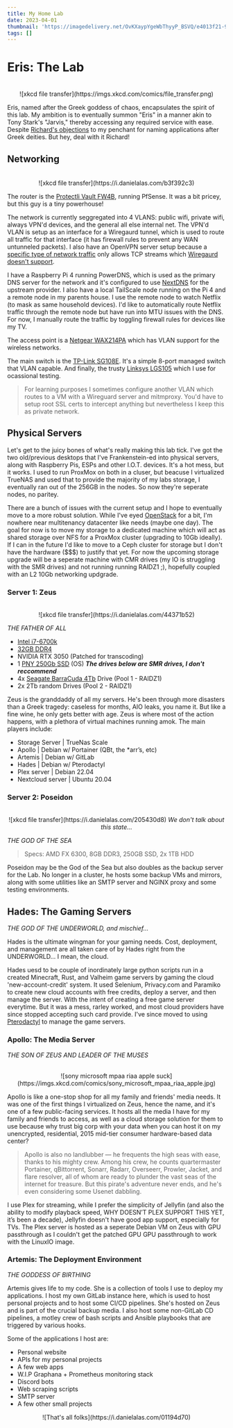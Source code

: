 ```yaml
---
title: My Home Lab
date: 2023-04-01
thumbnail: 'https://imagedelivery.net/OvKXaypYgeWbThyyP_BSVQ/e4013f21-99d7-47bb-6845-e4716c4b0800/article'
tags: []
---
```


# Eris: The Lab

<br/>

<center>
  ![xkcd file transfer](https://imgs.xkcd.com/comics/file_transfer.png)
</center>

Eris, named after the Greek goddess of chaos, encapsulates the spirit of this lab. My ambition is to eventually summon "Eris" in a manner akin to Tony Stark's "Jarvis," thereby accessing any required service with ease. Despite [Richard's objections](https://www.yerich.net/blog/please-dont-name-your-services-after-greek-gods) to my penchant for naming applications after Greek deities. But hey, deal with it Richard!

## Networking

<br/>

<center>
  ![xkcd file transfer](https://i.danielalas.com/b3f392c3)
</center>

The router is the [Protectli Vault FW4B](https://amzn.to/3AQ6JUV), running PfSense. It was a bit pricey, but this guy is a tiny powerhouse! 

The network is currently seggregated into 4 VLANS: public wifi, private wifi, always VPN'd devices, and the general all else internal net. The VPN'd VLAN is setup as an interface for a Wiregaurd tunnel, which is used to route all traffic for that interface (it has firewall rules to prevent any WAN untunneled packets). I also have an OpenVPN server setup because a [specific type of network traffic](https://support.torproject.org/abuse/what-about-ddos/#:~:text=But%20because%20Tor%20only%20transports%20correctly%20formed%20TCP%20streams%2C%20not%20all%20IP%20packets%2C%20you%20cannot%20send%20UDP%20packets%20over%20Tor.) only allows TCP streams which [Wiregaurd doesn't support](https://www.wireguard.com/known-limitations/#:~:text=WireGuard%20explicitly%20does%20not%20support%20tunneling%20over%20TCP).

I have a Raspberry Pi 4 running PowerDNS, which is used as the primary DNS server for the network and it's configured to use [NextDNS](https://nextdns.io/) for the upstream provider. I also have a local TailScale node running on the Pi 4 and a remote node in my parents house. I use the remote node to watch Netflix (to mask as same household devices). I'd like to automatically route Netflix traffic through the remote node but have run into MTU issues with the DNS. For now, I manually route the traffic by toggling firewall rules for devices like my TV.

The access point is a [Netgear WAX214PA](https://www.amazon.com/gp/product/B08PQ7HZ6D/ref=ppx_yo_dt_b_search_asin_title?ie=UTF8&th=1) which has VLAN support for the wireless networks.

The main switch is the [TP-Link SG108E](https://amzn.to/40TxNxk). It's a simple 8-port managed switch that VLAN capable. And finally, the trusty [Linksys LGS105](https://amzn.to/41ZYwcT) which I use for ocassional testing.

> For learning purposes I sometimes configure another VLAN which routes to a VM with a Wireguard server and mitmproxy. You'd have to setup root SSL certs to intercept anything but nevertheless I keep this as private network.

## Physical Servers

Let's get to the juicy bones of what's really making this lab tick. I've got the two old/previous desktops that I've Frankenstein-ed into physical servers, along with Raspberry Pis, ESPs and other I.O.T. devices. It's a hot mess, but it works. I used to run ProxMox on both in a cluser, but beacuse I virtualized TrueNAS and used that to provide the majority of my labs storage, I eventually ran out of the 256GB in the nodes. So now they're seperate nodes, no paritey.

There are a bunch of issues with the current setup and I hope to eventually move to a more robust solution. While I've eyed [OpenStack](https://www.openstack.org/) for a bit, I'm nowhere near multitenancy datacenter like needs (maybe one day). The goal for now is to move my storage to a dedicated machine which will act as shared storage over NFS for a ProxMox cluster (upgrading to 10Gb ideally). If I can in the future I'd like to move to a Ceph cluster for storage but I don't have the hardware ($$$) to justify that yet. For now the upcoming storage upgrade will be a seperate machine with CMR drives (my IO is struggling with the SMR drives) and not running running RAIDZ1 ;), hopefully coupled with an L2 10Gb networking updgrade.

### Server 1: Zeus

<br/>

<center>
  ![xkcd file transfer](https://i.danielalas.com/44371b52)
</center>

*THE FATHER OF ALL*

- [Intel i7-6700k](https://amzn.to/42bPol8)
- [32GB DDR4](https://amzn.to/3LpVSpD)
- NVIDIA RTX 3050 (Patched for transcoding)
- 1 [PNY 250Gb SSD](https://amzn.to/3nfbhBp) (OS)
***The drives below are SMR drives, I don't reccommend***
- 4x [Seagate BarraCuda 4Tb](https://amzn.to/41SfKsP) Drive (Pool 1 - RAIDZ1)
- 2x 2Tb random Drives (Pool 2 - RAIDZ1)

Zeus is the granddaddy of all my servers. He's been through more disasters than a Greek tragedy: caseless for months, AIO leaks, you name it. But like a fine wine, he only gets better with age. Zeus is where most of the action happens, with a plethora of virtual machines running amok. The main players include:

- Storage Server | TrueNas Scale
- Apollo | Debian w/ Portainer (QBt, the *arr’s, etc)
- Artemis | Debian w/ GitLab
- Hades | Debian w/ Pterodactyl
- Plex server | Debian 22.04
- Nextcloud server | Ubuntu 20.04

### Server 2: Poseidon

<br/>

<center>
  ![xkcd file transfer](https://i.danielalas.com/205430d8)
  <em>
  We don't talk about this state...
  </em>
</center>

*THE GOD OF THE SEA*

> Specs: AMD FX 6300, 8GB DDR3, 250GB SSD, 2x 1TB HDD

Poseidon may be the God of the Sea but also doubles as the backup server for the Lab. No longer in a cluster, he hosts some backup VMs and mirrors, along with some utilities like an SMTP server and NGINX proxy and some testing environments.

## Hades: The Gaming Servers

*THE GOD OF THE UNDERWORLD, and mischief...*

Hades is the ultimate wingman for your gaming needs. Cost, deployment, and management are all taken care of by Hades right from the UNDERWORLD... I mean, the cloud.

Hades uesd to be couple of inordinately large python scripts run in a created Minecraft, Rust, and Valheim game servers by gaming the cloud 'new-account-credit' system. It used Selenium, Privacy.com and Paramiko to create new cloud accounts with free credits, deploy a server, and then manage the server. With the intent of creating a free game server everytime. But it was a mess, rarley worked, and most cloud providers have since stopped accepting such card provide. I've since moved to using [Pterodactyl](https://pterodactyl.io/) to manage the game servers.

### Apollo: The Media Server

*THE SON OF ZEUS AND LEADER OF THE MUSES*

<br/>

<center>
![sony microsoft mpaa riaa apple suck](https://imgs.xkcd.com/comics/sony_microsoft_mpaa_riaa_apple.jpg)
</center>

Apollo is like a one-stop shop for all my family and friends' media needs. It was one of the first things I virtualized on Zeus, hence the name, and it's one of a few public-facing services. It hosts all
the media I have for my family and friends to access, as well as a cloud storage solution
for them to use because why trust big corp with your data when you can host it on my unencrypted, residential, 2015 mid-tier consumer hardware-based data center?

> Apollo is also no landlubber — he frequents the high seas with ease, thanks to his mighty crew. Among his crew, he counts quartermaster Portainer, qBittorrent, Sonarr, Radarr, Overseerr, Prowler, Jacket, and flare resolver, all of whom are ready to plunder the vast seas of the internet for treasure. But this pirate's adventure never ends, and he's even considering some Usenet dabbling.

I use Plex for streaming, while I prefer the simplicity of Jellyfin (and also the ability to modify playback speed, WHY DOESN’T PLEX SUPPORT THIS YET, it’s been a decade), Jellyfin doesn't have good app support, especially for TVs. The Plex server is hosted as a seperate Debian VM on Zeus with GPU passthrough as I couldn't get the patched GPU GPU passthrough to work with the LinuxIO image.


### Artemis: The Deployment Environment

*THE GODDESS OF BIRTHING*

Artemis gives life to my code. She is a collection of tools I use to deploy my applications. I host my own GitLab instance here, which is used to host personal projects and to host some CI/CD pipelines. She's hosted on Zeus and is part of the crucial backup media. I also host some non-GitLab CD pipelines, a motley crew of bash scripts and Ansible playbooks that are triggered by various hooks.

Some of the applications I host are:

- Personal website
- APIs for my personal projects
- A few web apps
- W.I.P Graphana + Prometheus monitoring stack
- Discord bots
- Web scraping scripts
- SMTP server
- A few other small projects

<center>
![That's all folks](https://i.danielalas.com/01194d70)
</center>